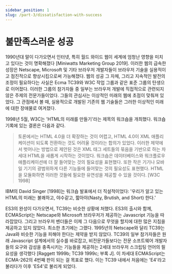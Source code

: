 ```yaml
---
sidebar_position: 1
slug: /part-3/dissatisfaction-with-success
---
```


# 불만족스러운 성공

1990년대 말이 다가오면서 인터넷, 특히 월드 와이드 웹이 세계에 엄청난 영향을 미치고 있다는 것이 명확해졌다 [Miniwatts Marketing Group 2019]. 이러한 웹의 급속한 성장은 Netscape, Microsoft 및 기타 브라우저 개발자들이 브라우저 기술을 실용적이고 점진적으로 향상시킴으로써 가능해졌다. 웹의 성공 그 자체, 그리고 지속적인 발전의 조정이 필요하다는 사실은 Ecma TC39와 W3C 작업 그룹과 같은 표준 그룹의 탄생으로 이어졌다. 이러한 그룹의 참가자들 중 일부는 브라우저 개발에 직접적으로 관련되지 않은 주제의 전문가들이었다. 그들의 관심사는 이상적인 미래의 웹에 초점이 맞춰져 있었다. 그 관점에서 볼 때, 실용적으로 개발된 기존의 웹 기술들은 그러한 이상적인 미래에 대한 장애물로 여겨졌다.

1998년 5월, W3C는 'HTML의 미래를 만들기'라는 제목의 워크숍을 개최했다. 워크숍 기록에 있는 결론은 다음과 같다.

> 토론에서는 HTML 4.0을 더 확장하는 것이 어렵고, HTML 4.0이 XML 애플리케이션이 되도록 전환하는 것도 어려울 것이라는 합의가 있었다. 이러한 제약에서 벗어나는 방법으로 제안된 것은 XML 태그 세트들의 묶음을 기반으로 하는 차세대 HTML을 새롭게 시작하는 것이었다. 워크숍은 데이터베이스와 워크플로우 애플리케이션에 더 잘 들어맞는 것의 필요성을 표현했다. 또한 작은 기기나 모바일 기기의 광범위하게 다른 기능들에 들어맞는 것의 필요성도 표현했다. HTML을 모듈화하면 이러한 것들에 필요한 유연성을 제공할 수 있을 것이다. [W3C 1998]

IBM의 David Singer [1998]는 워크숍 발표에서 더 직설적이었다: '우리가 알고 있는 HTML의 미래는 불쾌하고, 야수같고, 짧아야(Nasty, Brutish, and Short) 한다.'

ES3의 완성이 다가오면서, TC39는 비슷한 상황에 처했다. ES3의 출시와 함께, ECMAScript는 Netscape와 Microsoft 브라우저가 제공하는 Javascript 기능을 따라잡았다. 그리고 브라우저 벤더들은 이제 그 다음으로 무엇을 할지에 대한 많은 지침을 제공하고 있지 않았다. 최소한 초기에는 그랬다. 1995년의 Netscape와 달리 TC39는 Java와 비슷한 기능을 피해야 한다는 제약을 받지 않았다. TC39의 일부 참가자들은 원래 Javascript 설계에서의 실수를 바로잡고, 비전문가들보다는 전문 소프트웨어 개발자들의 요구와 감성을 충족시키는 기능들을 제공하는 2세대 브라우저 스크립팅 언어의 필요성을 생각했다 [Raggett 1999b; TC39 1999c; 부록 J]. 이 차세대 ECMAScript는 ECMA-262의 4번째 판이 되는 걸 목표로 했다. 이는 TC39 내에서 처음에는 'E4'라고 불리다가 이후 'ES4'로 불리게 되었다.
